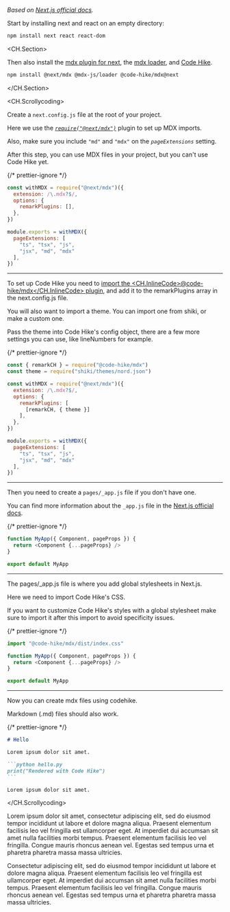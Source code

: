 _Based on [Next.js official docs](https://nextjs.org/docs/advanced-features/using-mdx)._

Start by installing next and react on an empty directory:

```bash
npm install next react react-dom
```

<CH.Section>

Then also install the [mdx plugin for next](focus://1[13:21]), the [mdx loader](focus://1[23:36]), and [Code Hike](focus://1[38:56]).

```bash
npm install @next/mdx @mdx-js/loader @code-hike/mdx@next
```

</CH.Section>

<div style={{ height: "0.5em" }} />

<CH.Scrollycoding>

Create a `next.config.js` file at the root of your project.

Here we use the [_`require("@next/mdx")`_](focus://1,6,8) plugin to set up MDX imports.

Also, make sure you include `"md"` and `"mdx"` on the _`pageExtensions`_ setting.

After this step, you can use MDX files in your project, but you can't use Code Hike yet.

{/* prettier-ignore */}
```js next.config.js
const withMDX = require("@next/mdx")({
  extension: /\.mdx?$/,
  options: {
    remarkPlugins: [],
  },
})

module.exports = withMDX({
  pageExtensions: [
    "ts", "tsx", "js", 
    "jsx", "md", "mdx"
  ],
})
```

---

To set up Code Hike you need to [import the <CH.InlineCode>@code-hike/mdx</CH.InlineCode> plugin](focus://1,6[1:6]), and add it to the remarkPlugins array in the next.config.js file.

You will also want to import a theme. You can import one from shiki, or make a custom one.

Pass the theme into Code Hike's config object, there are a few more settings you can use, like lineNumbers for example.

{/* prettier-ignore */}
```js next.config.js focus=1:2,7:9
const { remarkCH } = require("@code-hike/mdx")
const theme = require("shiki/themes/nord.json")

const withMDX = require("@next/mdx")({
  extension: /\.mdx?$/,
  options: {
    remarkPlugins: [
      [remarkCH, { theme }]
    ],
  },
})

module.exports = withMDX({
  pageExtensions: [
    "ts", "tsx", "js", 
    "jsx", "md", "mdx"
  ],
})
```

---

Then you need to create a `pages/_app.js` file if you don't have one.

You can find more information about the `_app.js` file in the [Next.js official docs](https://nextjs.org/docs/advanced-features/custom-app).

{/* prettier-ignore */}
```js pages/_app.js
function MyApp({ Component, pageProps }) {
  return <Component {...pageProps} />
}

export default MyApp
```

---

The pages/\_app.js file is where you add global stylesheets in Next.js.

Here we need to import Code Hike's CSS.

If you want to customize Code Hike's styles with a global stylesheet make sure to import it after this import to avoid specificity issues.

{/* prettier-ignore */}
```js pages/_app.js focus=1
import "@code-hike/mdx/dist/index.css"

function MyApp({ Component, pageProps }) {
  return <Component {...pageProps} />
}

export default MyApp
```

---

Now you can create mdx files using codehike.

Markdown (.md) files should also work.

{/* prettier-ignore */}
~~~md pages/my.mdx
# Hello

Lorem ipsum dolor sit amet.

```python hello.py
print("Rendered with Code Hike")
```

Lorem ipsum dolor sit amet.
~~~

</CH.Scrollycoding>

Lorem ipsum dolor sit amet, consectetur adipiscing elit, sed do eiusmod tempor incididunt ut labore et dolore magna aliqua. Praesent elementum facilisis leo vel fringilla est ullamcorper eget. At imperdiet dui accumsan sit amet nulla facilities morbi tempus. Praesent elementum facilisis leo vel fringilla. Congue mauris rhoncus aenean vel. Egestas sed tempus urna et pharetra pharetra massa massa ultricies.

Consectetur adipiscing elit, sed do eiusmod tempor incididunt ut labore et dolore magna aliqua. Praesent elementum facilisis leo vel fringilla est ullamcorper eget. At imperdiet dui accumsan sit amet nulla facilities morbi tempus. Praesent elementum facilisis leo vel fringilla. Congue mauris rhoncus aenean vel. Egestas sed tempus urna et pharetra pharetra massa massa ultricies.
